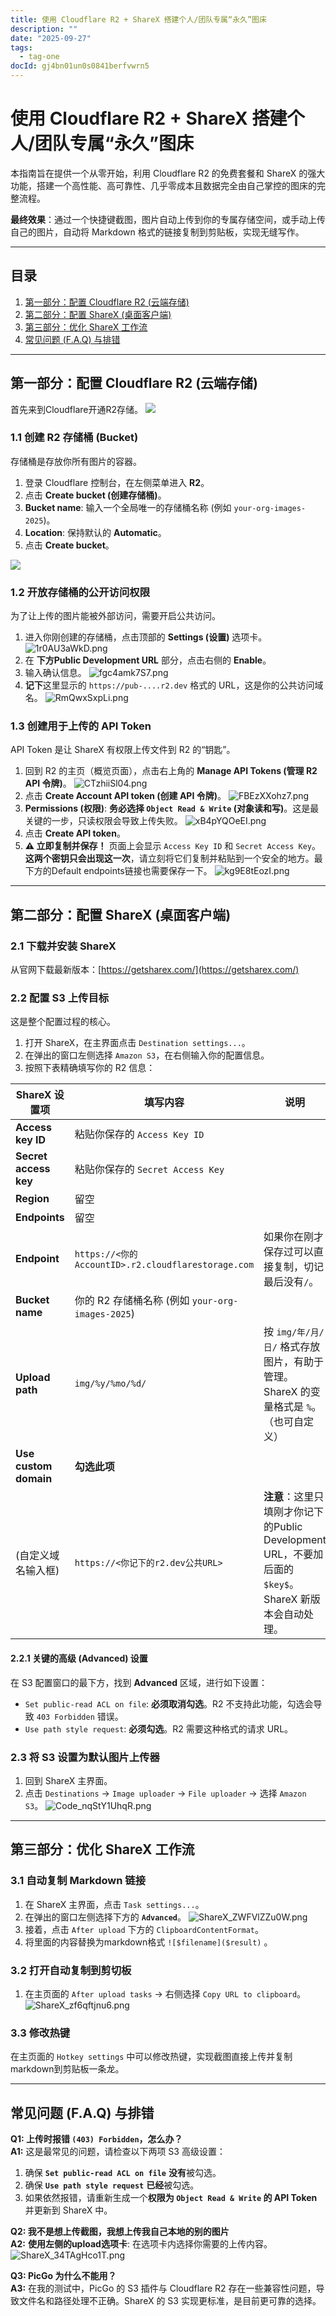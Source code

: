 ```yaml
---
title: 使用 Cloudflare R2 + ShareX 搭建个人/团队专属“永久”图床
description: ""
date: "2025-09-27"
tags:
  - tag-one
docId: gj4bn01un0s0841berfvwrn5
---
```


# 使用 Cloudflare R2 + ShareX 搭建个人/团队专属“永久”图床

本指南旨在提供一个从零开始，利用 Cloudflare R2 的免费套餐和 ShareX 的强大功能，搭建一个高性能、高可靠性、几乎零成本且数据完全由自己掌控的图床的完整流程。

**最终效果**：通过一个快捷键截图，图片自动上传到你的专属存储空间，或手动上传自己的图片，自动将 Markdown 格式的链接复制到剪贴板，实现无缝写作。

---

## 目录

1.  [第一部分：配置 Cloudflare R2 (云端存储)](#第一部分配置-cloudflare-r2-云端存储)
2.  [第二部分：配置 ShareX (桌面客户端)](#第二部分配置-sharex-桌面客户端)
3.  [第三部分：优化 ShareX 工作流](#第三部分优化-sharex-工作流)
4.  [常见问题 (F.A.Q) 与排错](#常见问题-faq-与排错)

---

## 第一部分：配置 Cloudflare R2 (云端存储)

首先来到Cloudflare开通R2存储。
![](https://pub-85d4dcece16844bf8290aa4b33608ccd.r2.dev/ShareX/2025/09/%E5%9B%BE%E7%89%87_20250927143514.png)

### 1.1 创建 R2 存储桶 (Bucket)

存储桶是存放你所有图片的容器。

1.  登录 Cloudflare 控制台，在左侧菜单进入 **R2**。
2.  点击 **Create bucket (创建存储桶)**。
3.  **Bucket name**: 输入一个全局唯一的存储桶名称 (例如 `your-org-images-2025`)。
4.  **Location**: 保持默认的 **Automatic**。
5.  点击 **Create bucket**。

![](https://pub-85d4dcece16844bf8290aa4b33608ccd.r2.dev/ShareX/2025/09/xrRAVMB2Sz.png)

### 1.2 开放存储桶的公开访问权限

为了让上传的图片能被外部访问，需要开启公共访问。

1.  进入你刚创建的存储桶，点击顶部的 **Settings (设置)** 选项卡。
    ![1r0AU3aWkD.png](https://pub-85d4dcece16844bf8290aa4b33608ccd.r2.dev/ShareX/2025/09/1r0AU3aWkD.png)
2.  在 **下方Public Development URL** 部分，点击右侧的 **Enable**。
3.  输入确认信息。
    ![fgc4amk7S7.png](https://pub-85d4dcece16844bf8290aa4b33608ccd.r2.dev/ShareX/2025/09/fgc4amk7S7.png)
4.  **记下**这里显示的 `https://pub-....r2.dev` 格式的 URL，这是你的公共访问域名。
    ![RmQwxSxpLi.png](https://pub-85d4dcece16844bf8290aa4b33608ccd.r2.dev/ShareX/2025/09/RmQwxSxpLi.png)

### 1.3 创建用于上传的 API Token

API Token 是让 ShareX 有权限上传文件到 R2 的“钥匙”。

1.  回到 R2 的主页（概览页面），点击右上角的 **Manage API Tokens (管理 R2 API 令牌)**。
    ![CTzhiiSl04.png](https://pub-85d4dcece16844bf8290aa4b33608ccd.r2.dev/ShareX/2025/09/CTzhiiSl04.png)
1.  点击 **Create Account API token (创建 API 令牌)**。
    ![FBEzXXohz7.png](https://pub-85d4dcece16844bf8290aa4b33608ccd.r2.dev/ShareX/2025/09/FBEzXXohz7.png)
1.  **Permissions (权限)**: **务必选择 `Object Read & Write` (对象读和写)**。这是最关键的一步，只读权限会导致上传失败。
    ![xB4pYQOeEI.png](https://pub-85d4dcece16844bf8290aa4b33608ccd.r2.dev/ShareX/2025/09/xB4pYQOeEI.png)
1.  点击 **Create API token**。
1.  **⚠️ 立即复制并保存！** 页面上会显示 `Access Key ID` 和 `Secret Access Key`。**这两个密钥只会出现这一次**，请立刻将它们复制并粘贴到一个安全的地方。最下方的Default endpoints链接也需要保存一下。
    ![kg9E8tEozI.png](https://pub-85d4dcece16844bf8290aa4b33608ccd.r2.dev/ShareX/2025/09/kg9E8tEozI.png)

---

## 第二部分：配置 ShareX (桌面客户端)

### 2.1 下载并安装 ShareX

从官网下载最新版本：[https://getsharex.com/](https://getsharex.com/)

### 2.2 配置 S3 上传目标

这是整个配置过程的核心。

1.  打开 ShareX，在主界面点击 `Destination settings...`。
2.  在弹出的窗口左侧选择 `Amazon S3`，在右侧输入你的配置信息。
3.  按照下表精确填写你的 R2 信息：

| ShareX 设置项         | 填写内容                                           | 说明                                                                                                  |
| --------------------- | -------------------------------------------------- | ----------------------------------------------------------------------------------------------------- |
| **Access key ID**     | 粘贴你保存的 `Access Key ID`                       |                                                                                                       |
| **Secret access key** | 粘贴你保存的 `Secret Access Key`                   |                                                                                                       |
| **Region**            | 留空                                               |                                                                                                       |
| **Endpoints**         | 留空                                               |
| **Endpoint**          | `https://<你的AccountID>.r2.cloudflarestorage.com` | 如果你在刚才保存过可以直接复制，切记最后没有`/`。                                                     |
| **Bucket name**       | 你的 R2 存储桶名称 (例如 `your-org-images-2025`)   |                                                                                                       |
| **Upload path**       | `img/%y/%mo/%d/`                                   | 按 `img/年/月/日/` 格式存放图片，有助于管理。ShareX 的变量格式是 `%`。（也可自定义）                  |
| **Use custom domain** | **勾选此项**                                       |                                                                                                       |
| (自定义域名输入框)    | `https://<你记下的r2.dev公共URL>`                  | **注意**：这里只填刚才你记下的Public Development URL，不要加后面的 `$key$`。ShareX 新版本会自动处理。 |

#### 2.2.1 关键的高级 (Advanced) 设置

在 S3 配置窗口的最下方，找到 **Advanced** 区域，进行如下设置：

- `Set public-read ACL on file`: **必须取消勾选**。R2 不支持此功能，勾选会导致 `403 Forbidden` 错误。
- `Use path style request`: **必须勾选**。R2 需要这种格式的请求 URL。

### 2.3 将 S3 设置为默认图片上传器

1.  回到 ShareX 主界面。
2.  点击 `Destinations` -> `Image uploader` -> `File uploader` -> 选择 `Amazon S3`。
    ![Code_nqStY1UhqR.png](https://pub-85d4dcece16844bf8290aa4b33608ccd.r2.dev/ShareX/2025/09/Code_nqStY1UhqR.png)

---

## 第三部分：优化 ShareX 工作流

### 3.1 自动复制 Markdown 链接

1.  在 ShareX 主界面，点击 `Task settings...`。
2.  在弹出的窗口左侧选择下方的 **`Advanced`**。
    ![ShareX_ZWFVlZZu0W.png](https://pub-85d4dcece16844bf8290aa4b33608ccd.r2.dev/ShareX/2025/09/ShareX_ZWFVlZZu0W.png)
3.  接着，点击 `After upload` 下方的 `ClipboardContentFormat`。
4.  将里面的内容替换为markdown格式 `![$filename]($result)` 。

### 3.2 打开自动复制到剪切板

1.  在主页面的 `After upload tasks` -> 右侧选择 `Copy URL to clipboard`。
    ![ShareX_zf6qftjnu6.png](https://pub-85d4dcece16844bf8290aa4b33608ccd.r2.dev/ShareX/2025/09/ShareX_zf6qftjnu6.png)

### 3.3 修改热键

在主页面的 `Hotkey settings` 中可以修改热键，实现截图直接上传并复制markdown到剪贴板一条龙。

---

## 常见问题 (F.A.Q) 与排错

**Q1: 上传时报错 `(403) Forbidden`，怎么办？**  
**A1:** 这是最常见的问题，请检查以下两项 S3 高级设置：

1.  确保 **`Set public-read ACL on file`** **没有**被勾选。
2.  确保 **`Use path style request`** **已经**被勾选。
3.  如果依然报错，请重新生成一个**权限为 `Object Read & Write` 的 API Token** 并更新到 ShareX 中。

**Q2: 我不是想上传截图，我想上传我自己本地的别的图片**  
**A2:**
**使用左侧的upload选项卡**: 在选项卡内选择你需要的上传内容。
![ShareX_34TAgHco1T.png](https://pub-85d4dcece16844bf8290aa4b33608ccd.r2.dev/ShareX/2025/09/ShareX_34TAgHco1T.png)

**Q3: PicGo 为什么不能用？**  
**A3:** 在我的测试中，PicGo 的 S3 插件与 Cloudflare R2 存在一些兼容性问题，导致文件名和路径处理不正确。ShareX 的 S3 实现更标准，是目前更可靠的选择。
